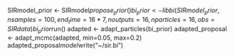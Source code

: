 SIRmodel_prior <- SIRmodel$propose_prior()
bi_prior <- libbi(SIRmodel_prior, nsamples=100, end_time=16*7, noutputs=16, nparticles=16, obs=SIRdata)
bi_prior$run()
adapted <- adapt_particles(bi_prior)
adapted_proposal <- adapt_mcmc(adapted, min=0.05, max=0.2)
adapted_proposal$model$write("~/sir.bi")